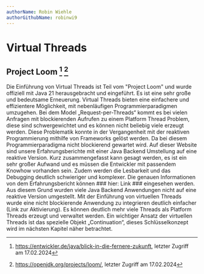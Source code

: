 ```yaml
---
authorName: Robin Wiehle
authorGithubName: robinwi9
---
```


# Virtual Threads

## Project Loom [^1] [^2]

Die Einführung von Virtual Threads ist Teil vom "Project Loom" und wurde offiziell mit Java 21 herausgebracht und eingeführt.
Es ist eine sehr große und bedeutsame Erneuerung. Virtual Threads bieten eine einfachere und effizientere Möglichkeit,
mit nebenläufigen Programmierparadigmen umzugehen. Bei dem Model „Request-per-Threads“ kommt es bei vielen Anfragen mit
blockierenden Aufrufen zu einem Platform Thread Problem, diese sind schwergewichtet und es können nicht beliebig viele erzeugt werden.
Diese Problematik konnte in der Vergangenheit mit der reaktiven Programmierung mithilfe von Frameworks gelöst werden.
Da bei diesem Programmierparadigma nicht blockierend gewartet wird. Auf dieser Website sind unsere Erfahrungsberichte
mit einer Java Backend Umstellung auf eine reaktive Version. Kurz zusammengefasst kann gesagt werden, es ist ein sehr
großer Aufwand und es müssen die Entwickler mit passendem Knowhow vorhanden sein. Zudem werden die Lesbarkeit und das
Debugging deutlich schwieriger und komplexer. Die genauen Informationen von dem Erfahrungsbericht können ### hier: Link ### eingesehen werden.
Aus diesem Grund wurden viele Java Backend Anwendungen nicht auf eine reaktive Version umgestellt.
Mit der Einführung von virtuellen Threads wurde eine nicht blockierende Anwendung zu integrieren deutlich einfacher (Link zur Aktivierung). Es können deutlich mehr viele Threads als Platform Threads erzeugt und verwaltet werden. Ein wichtiger Ansatz der virtuellen Threads ist das spezielle Objekt „Continuation“, dieses Schlüsselkonzept wird im nächsten Kapitel näher betrachtet.

[^1]: https://entwickler.de/java/blick-in-die-fernere-zukunft, letzter Zugriff am 17.02.2024
[^2]: https://openjdk.org/projects/loom/, letzter Zugriff am 17.02.2024
